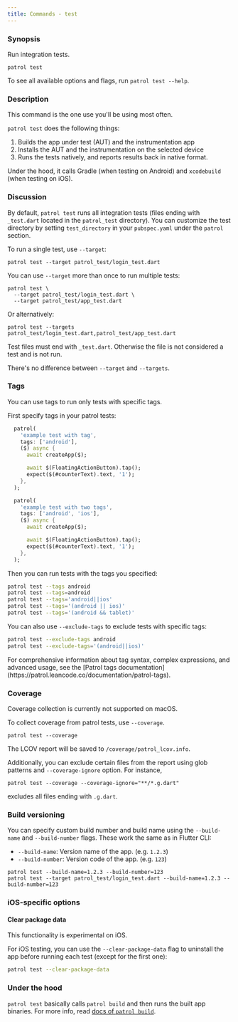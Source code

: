 ```yaml
---
title: Commands - test
---
```


### Synopsis

Run integration tests.

```
patrol test
```

To see all available options and flags, run `patrol test --help`.

### Description

This command is the one use you'll be using most often.

`patrol test` does the following things:

1. Builds the app under test (AUT) and the instrumentation app
2. Installs the AUT and the instrumentation on the selected device
3. Runs the tests natively, and reports results back in native format.

Under the hood, it calls Gradle (when testing on Android) and `xcodebuild` (when
testing on iOS).

### Discussion

By default, `patrol test` runs all integration tests (files ending with
`_test.dart` located in the `patrol_test` directory). You can customize the test directory by setting `test_directory` in your `pubspec.yaml` under the `patrol` section.

To run a single test, use `--target`:

```
patrol test --target patrol_test/login_test.dart
```

You can use `--target` more than once to run multiple tests:

```
patrol test \
  --target patrol_test/login_test.dart \
  --target patrol_test/app_test.dart
```

Or alternatively:

```
patrol test --targets patrol_test/login_test.dart,patrol_test/app_test.dart
```

Test files must end with `_test.dart`. Otherwise the file is not considered a
test and is not run.

<Info>There's no difference between `--target` and `--targets`.</Info>

### Tags

You can use tags to run only tests with specific tags. 

First specify tags in your patrol tests:

```dart
  patrol(
    'example test with tag',
    tags: ['android'],
    ($) async {
      await createApp($);

      await $(FloatingActionButton).tap();
      expect($(#counterText).text, '1');
    },
  );

  patrol(
    'example test with two tags',
    tags: ['android', 'ios'],
    ($) async {
      await createApp($);

      await $(FloatingActionButton).tap();
      expect($(#counterText).text, '1');
    },
  );
```

Then you can run tests with the tags you specified:

```bash
patrol test --tags android
patrol test --tags=android
patrol test --tags='android||ios'
patrol test --tags='(android || ios)'
patrol test --tags='(android && tablet)'
```

You can also use `--exclude-tags` to exclude tests with specific tags:

```bash
patrol test --exclude-tags android
patrol test --exclude-tags='(android||ios)'
```

<Info>
For comprehensive information about tag syntax, complex expressions, and advanced usage, see the [Patrol tags documentation](https://patrol.leancode.co/documentation/patrol-tags).
</Info>

### Coverage

<Warning>
        Coverage collection is currently not supported on macOS.
</Warning>

To collect coverage from patrol tests, use `--coverage`.

```
patrol test --coverage
```

The LCOV report will be saved to `/coverage/patrol_lcov.info`.

Additionally, you can exclude certain files from the report using glob patterns and `--coverage-ignore` option. For instance,

```
patrol test --coverage --coverage-ignore="**/*.g.dart"
```

excludes all files ending with `.g.dart`.

### Build versioning

You can specify custom build number and build name using the `--build-name` and `--build-number` flags. These work the same as in Flutter CLI:

- `--build-name`: Version name of the app. (e.g. `1.2.3`)
- `--build-number`: Version code of the app. (e.g. `123`)

```
patrol test --build-name=1.2.3 --build-number=123
patrol test --target patrol_test/login_test.dart --build-name=1.2.3 --build-number=123
```

### iOS-specific options

#### Clear package data

<Warning>
    This functionality is experimental on iOS.
</Warning>

For iOS testing, you can use the `--clear-package-data` flag to uninstall the app before running each test (except for the first one):

```bash
patrol test --clear-package-data
```

### Under the hood

`patrol test` basically calls `patrol build` and then runs the built app
binaries. For more info, read [docs of `patrol build`][patrol_build].

[patrol_build]: /cli-commands/build
